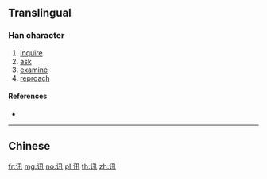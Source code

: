 {{character info/new}}
{{also|訊}}
==Translingual==
{{stroke order|strokes=5}}
{{stroke order|type=animate}}

===Han character===
{{Han char|rn=149|rad=讠|as=03|sn=5|four=|canj=IVNJ}}

# [[inquire]]
# [[ask]]
# [[examine]]
# [[reproach]]

====References====
* {{Han ref|kx=1188.181|hdz=63943.010|uh=8BAF|ud=35759}}

----

==Chinese==
{{zh-see|訊}}

[[fr:讯]]
[[mg:讯]]
[[no:讯]]
[[pl:讯]]
[[th:讯]]
[[zh:讯]]